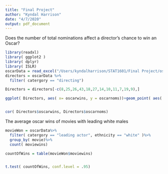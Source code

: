 ```yaml
---
title: "Final Project"
author: "Kyndal Harrison"
date: "4/7/2020"
output: pdf_document
---
```



Does the number of total nominations affect a director's chance to win an Oscar?
```r
library(readxl)
library( ggplot2 )
library( dplyr)
library( ISLR)
oscarData = read_excel("/Users/kyndalharrison/STAT1601/Final Project/oscardata.xlsx")
directors = oscarData %>%
  filter( catergory == "directing")

Directors = directors[-c(8,25,26,43,18,27,14,10,11,7,19,9),]

ggplot( Directors, aes( x= oscarwins, y = oscarnoms))+geom_point( aes( color= gender))+ labs( title = "Total Nomations Affect on Directors' Chance of Winning", x = "Number of Wins", y = "Total Number of Nomations", color = "Gender")+geom_smooth(method = "lm")+ theme( legend.key = element_rect( fill = "white", color = "black"))+ ylim(0, 15)



```
```r
cor( Directors$oscarwins, Directors$oscarnoms)
```


The average oscar wins of movies with leading white males
```r
movieWon = oscarData%>%
  filter( catergory == "leading actor", ethnicity == "white" )%>%
  group_by( movie)%>%
  count( moviewins)

countOfWins = table(movieWon$moviewins)


t.test( countOfWins, conf.level = .95)
```
